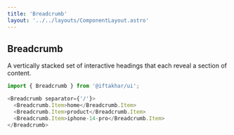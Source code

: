 ```yaml
---
title: 'Breadcrumb'
layout: '../../layouts/ComponentLayout.astro'
---
```



## Breadcrumb

A vertically stacked set of interactive headings that each reveal a section of content.

<div class='component-preview '>
  <Breadcrumb client:load />
</div>

```js
import { Breadcrumb } from '@iftakhar/ui';
```

```js
<Breadcrumb separator={'/'}>
  <Breadcrumb.Item>home</Breadcrumb.Item>
  <Breadcrumb.Item>product</Breadcrumb.Item>
  <Breadcrumb.Item>iphone-14-pro</Breadcrumb.Item>
</Breadcrumb>
```
